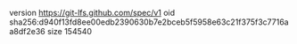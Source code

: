 version https://git-lfs.github.com/spec/v1
oid sha256:d940f13fd8ee00edb2390630b7e2bceb5f5958e63c21f375f3c7716aa8df2e36
size 154540

